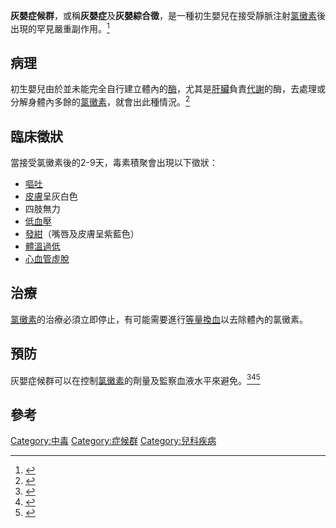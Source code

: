 {{medical}}
{{Infobox_Disease
| Name           = 灰嬰症候群
| Image          =
| Caption        =
| DiseasesDB     =
| ICD10          = {{ICD10|P|93||P|90}}
| ICD9           = {{ICD9|779.4}}
| ICDO           =
| OMIM           =
| MedlinePlus    = 007049
| eMedicineSubj  =
| eMedicineTopic =
| MeshID         =
}}
'''灰嬰症候群'''，或稱'''灰嬰症'''及'''灰嬰綜合徵'''，是一種初生嬰兒在接受靜脈注射[[氯黴素|氯黴素]]後出現的罕見嚴重副作用。<ref name=McIntyre_2004>{{cite journal | author = McIntyre J, Choonara I | title = Drug toxicity in the neonate. | journal = Biol Neonate | volume = 86 | issue = 4 | pages = 218-21 | year = 2004 | id = PMID 15249753}}</ref>

== 病理 ==
初生嬰兒由於並未能完全自行建立體內的[[酶|酶]]，尤其是[[肝臟|肝臟]]負責[[代謝|代謝]]的酶，去處理或分解身體內多餘的[[氯黴素|氯黴素]]，就會出此種情況。<ref name=Piñeiro-Carrero_2004>{{cite journal | author = Piñeiro-Carrero V, Piñeiro E | title = Liver. | journal = Pediatrics | volume = 113 | issue = 4 Suppl | pages = 1097-106 | year = 2004 | id = PMID 15060205}}</ref>

== 臨床徵狀 ==
當接受氯黴素後的2-9天，毒素積聚會出現以下徵狀：
*[[嘔吐|嘔吐]]
*[[皮膚|皮膚]]呈灰白色
*四肢無力
*[[低血壓|低血壓]]
*[[發紺|發紺]]（嘴唇及皮膚呈紫藍色）
*[[體溫過低|體溫過低]]
*[[心血管虛脫|心血管虛脫]]

== 治療 ==
[[氯黴素|氯黴素]]的治療必須立即停止，有可能需要進行[[等量換血|等量換血]]以去除體內的氯黴素。

== 預防 ==
灰嬰症候群可以在控制[[氯黴素|氯黴素]]的劑量及監察血液水平來避免。<ref>{{cite journal | author = Feder H | title = Chloramphenicol: what we have learned in the last decade. | url = https://archive.org/details/sim_southern-medical-journal_1986-09_79_9/page/1129 | journal = South Med J | volume = 79 | issue = 9 | pages = 1129-34 | year = 1986 | id = PMID 3529436}}</ref><ref>{{cite journal | author = Mulhall A, de Louvois J, Hurley R | title = Chloramphenicol toxicity in neonates: its incidence and prevention. | journal = Br Med J (Clin Res Ed) | volume = 287 | issue = 6403 | pages = 1424-7 | year = 1983 | id = PMID 6416440 | url=http://www.pubmedcentral.nih.gov/articlerender.fcgi?tool=pubmed&pubmedid=6416440 | format=Scanned copy & PDF}}</ref><ref>{{cite journal | author = Forster J, Hufschmidt C, Niederhoff H, Künzer W | title = Need for the determination of chloramphenicol levels in the treatment of bacterial-purulent meningitis with chloramphenicol succinate in infants and small children | journal = Monatsschr Kinderheilkd | volume = 133 | issue = 4 | pages = 209-13 | year = 1985 | id = PMID 4000136}}</ref>

== 參考 ==
{{reflist}}

{{Certain conditions originating in the perinatal period}}
{{Med-stub}}

[[Category:中毒|Category:中毒]]
[[Category:症候群|Category:症候群]]
[[Category:兒科疾病|Category:兒科疾病]]